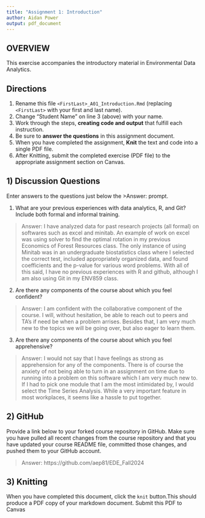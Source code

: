 ```yaml
---
title: "Assignment 1: Introduction"
author: Aidan Power
output: pdf_document
---
```


## OVERVIEW

This exercise accompanies the introductory material in Environmental Data Analytics. 

## Directions
1.  Rename this file `<FirstLast>_A01_Introduction.Rmd` (replacing `<FirstLast>` with your first and last name).
2.  Change "Student Name" on line 3 (above) with your name.
3.  Work through the steps, **creating code and output** that fulfill each instruction.
4.  Be sure to **answer the questions** in this assignment document.
5.  When you have completed the assignment, **Knit** the text and code into a single PDF file.
6.  After Knitting, submit the completed exercise (PDF file) to the appropriate assignment section on Canvas.


## 1) Discussion Questions
Enter answers to the questions just below the >Answer: prompt.

1. What are your previous experiences with data analytics, R, and Git? Include both formal and informal training.

> Answer: 
I have analyzed data for past research projects (all formal) on softwares such as excel and minitab. An example of work on excel was using solver to find the optimal rotation in my previous Economics of Forest Resources class. The only instance of using Minitab was in an undergraduate biostatistics class where I selected the correct test, included appropriately organized data, and found coefficients and the p-value for various word problems. With all of this said, I have no previous experiences with R and github, although I am also using Git in my ENV859 class. 

2. Are there any components of the course about which you feel confident?

> Answer: 
I am confident with the collaborative component of the course. I will, without hesitation, be able to reach out to peers and TA's if need be when a problem arrises. Besides that, I am very much new to the topics we will be going over, but also eager to learn them. 

3. Are there any components of the course about which you feel apprehensive?

> Answer: 
I would not say that I have feelings as strong as apprehension for any of the components. There is of course the anxiety of not being able to turn in an assignment on time due to running into a problem on this software which I am very much new to. If I had to pick one module that I am the most intimidated by, I would select the Time Series Analysis. While a very important feature in most workplaces, it seems like a hassle to put together. 


## 2) GitHub

Provide a link below to your forked course repository in GitHub. Make sure you have pulled all recent changes from the course repository and that you have updated your course README file, committed those changes, and pushed them to your GitHub account. 

> Answer: 
https://github.com/aep81/EDE_Fall2024

## 3) Knitting
When you have completed this document, click the `knit` button.This should produce a PDF copy of your markdown document. Submit this PDF to Canvas 
